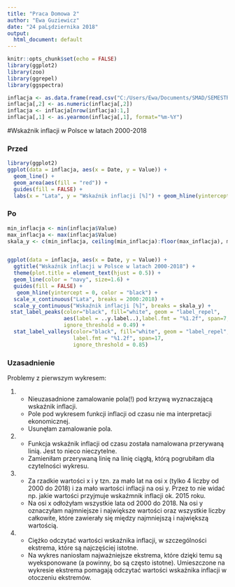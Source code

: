 ---
title: "Praca Domowa 2"
author: "Ewa Guziewicz"
date: "24 paĹşdziernika 2018"
output:
  html_document: default
---

```{r setup, include=FALSE}
knitr::opts_chunk$set(echo = FALSE)
library(ggplot2)
library(zoo)
library(ggrepel)
library(ggspectra)
```





```{r}
inflacja <- as.data.frame(read.csv("C:/Users/Ewa/Documents/SMAD/SEMESTR 3/TWD/wskaznik_inflacji.csv", sep = " ", col.names = c("Date", "Value"), header=F, stringsAsFactors=FALSE))
inflacja[,2] <- as.numeric(inflacja[,2])
inflacja <- inflacja[nrow(inflacja):1,]
inflacja[,1] <- as.yearmon(inflacja[,1], format="%m-%Y") 
```

#Wskaźnik inflacji w Polsce w latach 2000-2018

### Przed 

```{r, include=TRUE}
library(ggplot2)
ggplot(data = inflacja, aes(x = Date, y = Value)) +
  geom_line() + 
  geom_area(aes(fill = "red")) +
  guides(fill = FALSE) +
  labs(x = "Lata", y = "Wskaźnik inflacji [%]") + geom_hline(yintercept = 0, color = "red")
```


### Po


```{r}
min_inflacja <- min(inflacja$Value)
max_inflacja <- max(inflacja$Value)
skala_y <- c(min_inflacja, ceiling(min_inflacja):floor(max_inflacja), max_inflacja)


ggplot(data = inflacja, aes(x = Date, y = Value)) +
  ggtitle("Wskaźnik inflacji w Polsce w latach 2000-2018") + 
  theme(plot.title = element_text(hjust = 0.5)) +
  geom_line(color = "navy", size=1.6) +
  guides(fill = FALSE) +
   geom_hline(yintercept = 0, color = "black") +
  scale_x_continuous("Lata", breaks = 2000:2018) + 
  scale_y_continuous("Wskaźnik inflacji [%]", breaks = skala_y) +
 stat_label_peaks(color="black", fill="white", geom = "label_repel", 
                  aes(label = ..y.label..),label.fmt = "%1.2f", span=7,
                  ignore_threshold = 0.49) +
  stat_label_valleys(color="black", fill="white", geom = "label_repel", aes(label = ..y.label..),
                     label.fmt = "%1.2f", span=17,
                     ignore_threshold = 0.85)
```


### Uzasadnienie

Problemy z pierwszym wykresem:

1. - Nieuzasadnione zamalowanie pola(!) pod krzywą wyznaczającą wskaźnik inflacji.
   - Pole pod wykresem funkcji inflacji od czasu nie ma interpretacji ekonomicznej.
   + Usunęłam zamalowanie pola.
   
   
   
2. - Funkcja wskaźnik inflacji od czasu została namalowana przerywaną linią. Jest to nieco nieczytelne.
   + Zamieniłam przerywaną linię na linię ciągłą, którą pogrubiłam dla czytelności wykresu.
   
   
   
3. - Za rzadkie wartości x i y tzn. za mało lat na osi x (tylko 4 liczby od 2000 do 2018) i za mało wartości inflacji na osi y. Przez to nie widać np. jakie wartości przyjmuje wskaźmnik inflacji ok. 2015 roku.
   + Na osi x odłożyłam wszystkie lata od 2000 do 2018. Na osi y oznaczyłam najmniejsze i największe wartości oraz wszystkie liczby całkowite, które zawierały się między najmniejszą i największą wartością.
   
   
   
4. - Ciężko odczytać wartości wskaźnika inflacji, w szczególności ekstrema, które są najczęściej istotne.
   + Na wykres naniosłam najważniejsze ekstrema, które dzięki temu są wyeksponowane (a powinny, bo są często istotne). Umieszczone na wykresie ekstrema pomagają odczytać wartości wskaźnika inflacji w otoczeniu ekstremów.








